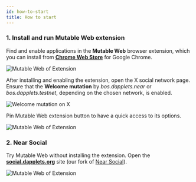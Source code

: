 ```yaml
---
id: how-to-start
title: How to start
---
```


### 1. Install and run Mutable Web extension

Find and enable applications in the **Mutable Web** browser extension, which you can install from [**Chrome Web Store**](https://chromewebstore.google.com/detail/mutable-web/cnahdmdbhkphpbpbjjbfdnmbphbenglc) for Google Chrome.

![Mutable Web of Extension](/img/picker/docs-picker-00.png)

After installing and enabling the extension, open the X social network page. Ensure that the **Welcome mutation** by _bos.dapplets.near_ or _bos.dapplets.testnet_, depending on the chosen network, is enabled.

![Welcome mutation on X](/img/picker/docs-picker-01.png)

Pin Mutable Web extension button to have a quick access to its options.

![Mutable Web of Extension](/img/use_0.png)

### 2. Near Social

Try Mutable Web without installing the extension. Open the **[social.dapplets.org](https://social.dapplets.org/)** site (our fork of [Near Social](https://near.social/)).

![Mutable Web of Extension](/img/use_1.png)
